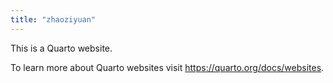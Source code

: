 ```yaml
---
title: "zhaoziyuan"
---
```


This is a Quarto website.

To learn more about Quarto websites visit <https://quarto.org/docs/websites>.
